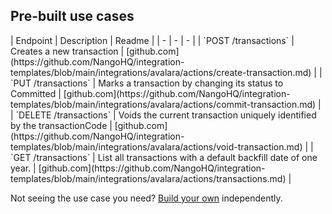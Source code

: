 
## Pre-built use cases

<AccordionGroup>


<Accordion title="Transactions">
| Endpoint | Description | Readme |
| - | - | - |
| `POST /transactions` | Creates a new transaction | [github.com](https://github.com/NangoHQ/integration-templates/blob/main/integrations/avalara/actions/create-transaction.md) |
| `PUT /transactions` | Marks a transaction by changing its status to Committed | [github.com](https://github.com/NangoHQ/integration-templates/blob/main/integrations/avalara/actions/commit-transaction.md) |
| `DELETE /transactions` | Voids the current transaction uniquely identified by the transactionCode | [github.com](https://github.com/NangoHQ/integration-templates/blob/main/integrations/avalara/actions/void-transaction.md) |
| `GET /transactions` | List all transactions with a default backfill date of one year. | [github.com](https://github.com/NangoHQ/integration-templates/blob/main/integrations/avalara/actions/transactions.md) |
</Accordion>

</AccordionGroup>

<Tip>Not seeing the use case you need? [Build your own](https://nango.dev/slack) independently.</Tip>

